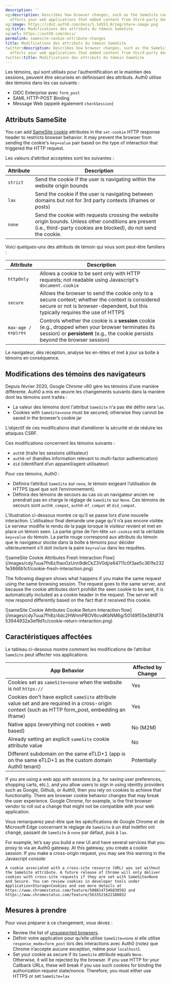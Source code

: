 ```yaml
---
description: ''
og:description: Describes how browser changes, such as the SameSite cookie attribute,
  affects your web applications that embed content from third-party domains.
og:image: https://cdn2.auth0.com/docs/1.14553.0/img/share-image.png
og:title: Modifications des attributs du témoin SameSite
og:url: https://auth0.com/docs/
permalink: samesite-cookie-attribute-changes
title: Modifications des attributs du témoin SameSite
twitter:description: Describes how browser changes, such as the SameSite cookie attribute,
  affects your web applications that embed content from third-party domains.
twitter:title: Modifications des attributs du témoin SameSite
---
```


Les témoins, qui sont utilisés pour l’authentification et le maintien des sessions, peuvent être sécurisés en définissant des attributs. Auth0 utilise des témoins dans les cas suivants :

* OIDC Enterprise avec `form_post`
* <Tooltip tip="Security Assertion Markup Language (SAML): Standardized protocol allowing two parties to exchange authentication information without a password." cta="View Glossary" href="/docs/glossary?term=SAML">SAML</Tooltip> HTTP-POST Binding
* Message Web (appelé également `checkSession`)

## Attributs SameSite

You can add [SameSite cookie](https://developer.mozilla.org/en-US/docs/Web/HTTP/Headers/Set-Cookie/SameSite) attributes in the `set-cookie` HTTP response header to restricts browser behavior. It may prevent the browser from sending the cookie's `key=value` pair based on the type of interaction that triggered the HTTP request.

Les valeurs d’attribut acceptées sont les suivantes :

| Attribute | Description |
| --- | --- |
| `strict` | Send the cookie if the user is navigating within the website origin bounds |
| `lax` | Send the cookie if the user is navigating between domains but not for 3rd party contexts (iframes or posts) |
| `none` | Send the cookie with requests crossing the website origin bounds. Unless other conditions are present (i.e., third-party cookies are blocked), do not send the cookie. |

Voici quelques-uns des attributs de témoin qui vous sont peut-être familiers :

| Attribute | Description |
| --- | --- |
| `httpOnly` | Allows a cookie to be sent only with HTTP requests; not readable using Javascript's `document.cookie` |
| `secure` | Allows the browser to send the cookie only to a secure context; whether the context is considered secure or not is browser-dependent, but this typically requires the use of HTTPS |
| `max-age / expires` | Controls whether the cookie is a **session** cookie (e.g., dropped when your browser terminates its session) or **persistent** (e.g., the cookie persists beyond the browser session) |

Le navigateur, dès réception, analyse les en-têtes et met à jour sa boîte à témoins en conséquence.

## Modifications des témoins des navigateurs

Depuis février 2020, Google Chrome v80 gère les témoins d’une manière différente. Auth0 a mis en œuvre les changements suivants dans la manière dont les témoins sont traités :

* La valeur des témoins dont l'attribut `SameSite` n'a pas été défini sera `lax`.
* Cookies with `SameSite=none` must be secured; otherwise they cannot be saved in the browser’s cookie jar

L’objectif de ces modifications était d’améliorer la sécurité et de réduire les attaques CSRF.

Ces modifications concernent les témoins suivants :

* `auth0` (traite les sessions utilisateur)
* `auth0-mf` (handles information relevant to <Tooltip tip="Multi-factor authentication (MFA): User authentication process that uses a factor in addition to username and password such as a code via SMS." cta="View Glossary" href="/docs/glossary?term=multi-factor+authentication">multi-factor authentication</Tooltip>)
* `did` (identifiant d’un appareil/agent utilisateur)

Pour ces témoins, Auth0 :

* Définira l’attribut `SameSite` sur `none`, le témoin exigeant l’utilisation de HTTPS (quel que soit l’environnement).
* Définira des témoins de secours au cas où un navigateur ancien ne prendrait pas en charge le réglage de `SameSite` sur `None`. Ces témoins de secours sont `auth0_compat`, `auth0-mf_compat` et `did_compat`.

L’illustration ci-dessous montre ce qu’il se passe lors d’une nouvelle interaction. L’utilisateur final demande une page qu’il n’a pas encore visitée. Le serveur modifie le rendu de la page lorsque le visiteur revient et met en place un témoin seen. La partie grise de l’en-tête `set-cookie` est la véritable `key=value` du témoin. La partie rouge correspond aux attributs du témoin que le navigateur stocke dans la boîte à témoins pour décider ultérieurement s’il doit inclure la paire `key+value` dans les requêtes.

<Frame>![sameSite Cookie Attributes Fresh Interaction Flow](/images/cdy7uua7fh8z/ItaoOzUnri9dkCkZ3V0dj/e64711c0f3ae5c361fe2321e3666b1cf/cookie-fresh-interaction.png)</Frame>

The following diagram shows what happens if you make the same request using the same browsing session. The request goes to the same server, and because the cookie attributes don’t prohibit the seen cookie to be sent, it is automatically included as a cookie header in the request. The server will now respond differently based on the fact that it received this cookie.

<Frame>![sameSite Cookie Attributes Cookie Return Interaction flow](/images/cdy7uua7fh8z/4dc2HWnmPBOV6cvdKbNM6g/50149f55e38fdf7453944932a3ef9d1c/cookie-return-interaction.png)</Frame>

## Caractéristiques affectées

Le tableau ci-dessous montre comment les modifications de l’attribut `SameSite` peut affecter vos applications.

| App Behavior | Affected by Change |
| --- | --- |
| Cookies set as `sameSite=none` when the website is not `https://` | Yes |
| Cookies don't have explicit `sameSite` attribute value set and are required in a cross-origin context (such as HTTP form\_post, embedding an iframe) | Yes |
| Native apps (everything not cookies + web based) | No (M2M) |
| Already setting an explicit `sameSite` cookie attribute value | No |
| Different subdomain on the same eTLD+1 (app is on the same eTLD+1 as the custom domain Auth0 tenant) | Potentially |

If you are using a web app with sessions (e.g. for saving user preferences, shopping carts, etc.), and you allow users to sign in using <Tooltip tip="Identity Provider (IdP): Service that stores and manages digital identities." cta="View Glossary" href="/docs/glossary?term=identity+providers">identity providers</Tooltip> such as Google, Github, or Auth0, then you rely on cookies to achieve that functionality. There are browser cookie behavior changes that may break the user experience. Google Chrome, for example, is the first browser vendor to roll out a change that might not be compatible with your web application.

Vous remarquerez peut-être que les spécifications de Google Chrome et de Microsoft Edge concernant le réglage de `SameSite` à un état indéfini ont changé, passant de `SameSite` à `none` par défaut, puis à `lax`.

For example, let’s say you build a new UI and have several services that you proxy to via an Auth0 gateway. At this gateway, you create a cookie session. If you make a cross-origin request, you may see this warning in the Javascript console:

`A cookie associated with a cross-site resource (URL) was set without the SameSite attribute. A future release of Chrome will only deliver cookies with cross-site requests if they are set with SameSite=None and Secure. You can review cookies in developer tools under Application>Storage>Cookies and see more details at https://www.chromestatus.com/feature/5088147346030592 and https://www.chromestatus.com/feature/5633521622188032`

## Mesures à prendre

Pour vous préparer à ce changement, vous devez :

* Review the list of [unsupported browsers](https://www.chromium.org/updates/same-site/incompatible-clients).
* Définir votre application pour qu’elle utilise `SameSite=none` si elle utilise `response_mode=form_post` lors des interactions avec Auth0 (notez que Chrome n’accepte aucune exception, même pour `localhost`).
* Set your cookie as secure if its `SameSite` attribute equals `None.` Otherwise, it will be rejected by the browser. If you use HTTP for your Callback URLs, these will break if you use such cookies for binding the authorization request state/<Tooltip tip="Nonce: Arbitrary number issued once in an authentication protocol to detect and prevent replay attacks." cta="View Glossary" href="/docs/glossary?term=nonce">nonce</Tooltip>. Therefore, you must either use HTTPS or set `SameSite=lax`
